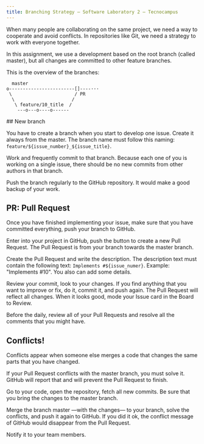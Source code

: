 ```yaml
---
title: Branching Strategy — Software Laboratory 2 — Tecnocampus
---
```


When many people are collaborating on the same project, 
we need a way to cooperate and avoid conflicts. 
In repositories like Git, we need a strategy 
to work with everyone together.

In this assignment, we use a development based on the root branch (called master), 
but all changes are committed to other feature branches.

This is the overview of the branches:

```
  master
o------------------------[]----···
 \                       / PR
  \                     /
   \ feature/10_title  /
    ---o---o----o------
```

## New branch

You have to create a branch when you start to develop one issue. 
Create it always from the master. The branch name must follow this naming:
`feature/${issue_number}_${issue_title}`.

Work and frequently commit to that branch. 
Because each one of you is working on a single issue, 
there should be no new commits from other authors in that branch. 

Push the branch regularly to the GitHub repository. 
It would make a good backup of your work.

## PR: Pull Request

Once you have finished implementing your issue, 
make sure that you have committed everything, 
push your branch to GitHub. 

Enter into your project in GitHub, 
push the button to create a new Pull Request. 
The Pull Request is from your branch towards the master branch. 

Create the Pull Request and write the description. 
The description text must contain the following text: `Implements #${issue_numer}`. 
Example: "Implements #10". You also can add some details.

Review your commit, look to your changes. 
If you find anything that you want to improve or fix, 
do it, commit it, and push again. 
The Pull Request will reflect all changes.
When it looks good, mode your Issue card in the Board to Review.

Before the daily, 
review all of your Pull Requests and resolve all the comments that you might have.

## Conflicts!

Conflicts appear when someone else merges a code that changes the same parts that you have changed.

If your Pull Request conflicts with the master branch, 
you must solve it. 
GitHub will report that and will prevent the Pull Request to finish.

Go to your code, open the repository, 
fetch all new commits. Be sure that you bring the changes to the master branch.

Merge the branch master —with the changes— to your branch, 
solve the conflicts, and push it again to GitHub. 
If you did it ok, the conflict message of GitHub would disappear from the Pull Request.  

Notify it to your team members.

